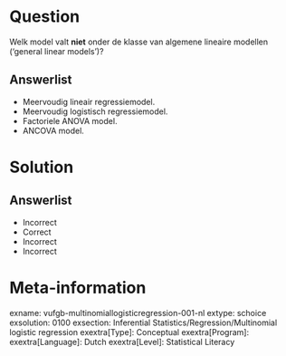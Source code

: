 Question
========
  
Welk model valt **niet** onder de klasse van algemene lineaire modellen (‘general linear models’)?
  
Answerlist
----------
* Meervoudig lineair regressiemodel.
* Meervoudig logistisch regressiemodel.
* Factoriele ANOVA model.
* ANCOVA model.

Solution
========

Answerlist
----------
* Incorrect
* Correct
* Incorrect
* Incorrect

Meta-information
================
exname: vufgb-multinomiallogisticregression-001-nl
extype: schoice
exsolution: 0100
exsection: Inferential Statistics/Regression/Multinomial logistic regression
exextra[Type]: Conceptual
exextra[Program]: 
exextra[Language]: Dutch
exextra[Level]: Statistical Literacy
